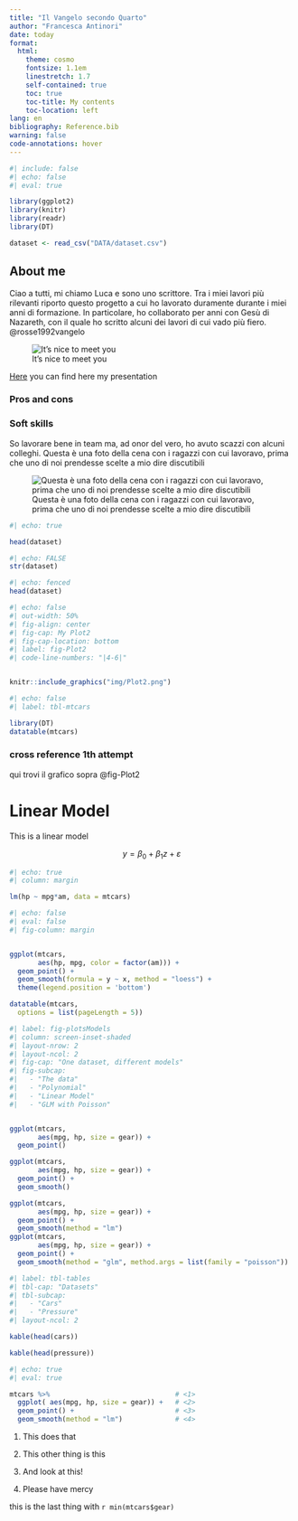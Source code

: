 ```yaml
---
title: "Il Vangelo secondo Quarto"
author: "Francesca Antinori"
date: today
format: 
  html:
    theme: cosmo
    fontsize: 1.1em
    linestretch: 1.7
    self-contained: true  
    toc: true                
    toc-title: My contents   
    toc-location: left       
lang: en
bibliography: Reference.bib
warning: false
code-annotations: hover
---
```


```r
#| include: false
#| echo: false
#| eval: true

library(ggplot2)
library(knitr)
library(readr)
library(DT)

dataset <- read_csv("DATA/dataset.csv")
```


## About me 

Ciao a tutti, mi chiamo Luca e sono uno scrittore. Tra i miei lavori più rilevanti riporto questo progetto a cui ho lavorato duramente durante i miei anni di formazione. In particolare, ho collaborato per anni con Gesù di Nazareth, con il quale ho scritto alcuni dei lavori di cui vado più fiero. @rosse1992vangelo

![It's nice to meet you](Img/Image1.jpg)


[Here](QuartoPresentation.html) you can find here my presentation


### Pros and cons 

::: {.callout-warning collapse="true"}

### Soft skills

So lavorare bene in team ma, ad onor del vero, ho avuto scazzi con alcuni colleghi. Questa è una foto della cena con i ragazzi con cui lavoravo, prima che uno di noi prendesse scelte a mio dire discutibili

![Questa è una foto della cena con i ragazzi con cui lavoravo, prima che uno di noi prendesse scelte a mio dire discutibili](Img/Image2.jpeg)


:::

```r
#| echo: true

head(dataset)


```

```r
#| echo: FALSE
str(dataset)

```

```r
#| echo: fenced
head(dataset)

```

```r
#| echo: false
#| out-width: 50%
#| fig-align: center
#| fig-cap: My Plot2
#| fig-cap-location: bottom
#| label: fig-Plot2
#| code-line-numbers: "|4-6|"


knitr::include_graphics("img/Plot2.png")
```


```r
#| echo: false
#| label: tbl-mtcars

library(DT)
datatable(mtcars)

```




### cross reference 1th attempt 

qui trovi il grafico sopra @fig-Plot2


# Linear Model 

This is a linear model 

$$y = \beta_0 + \beta_1 z + \varepsilon$$
```r
#| echo: true
#| column: margin

lm(hp ~ mpg*am, data = mtcars)

```
```r
#| echo: false
#| eval: false
#| fig-column: margin


ggplot(mtcars, 
       aes(hp, mpg, color = factor(am))) +
  geom_point() +
  geom_smooth(formula = y ~ x, method = "loess") +
  theme(legend.position = 'bottom')

datatable(mtcars,
  options = list(pageLength = 5))

```
```r
#| label: fig-plotsModels
#| column: screen-inset-shaded
#| layout-nrow: 2
#| layout-ncol: 2
#| fig-cap: "One dataset, different models" 
#| fig-subcap:
#|   - "The data"
#|   - "Polynomial"
#|   - "Linear Model"
#|   - "GLM with Poisson" 


ggplot(mtcars,
       aes(mpg, hp, size = gear)) +
  geom_point()

ggplot(mtcars,
       aes(mpg, hp, size = gear)) +
  geom_point() + 
  geom_smooth()

ggplot(mtcars,
       aes(mpg, hp, size = gear)) +
  geom_point() + 
  geom_smooth(method = "lm")
ggplot(mtcars,
       aes(mpg, hp, size = gear)) +
  geom_point() + 
  geom_smooth(method = "glm", method.args = list(family = "poisson"))


```


```r
#| label: tbl-tables
#| tbl-cap: "Datasets"
#| tbl-subcap: 
#|   - "Cars"
#|   - "Pressure"
#| layout-ncol: 2

kable(head(cars))

kable(head(pressure))
```
```r
#| echo: true
#| eval: true

mtcars %>%                               # <1>
  ggplot( aes(mpg, hp, size = gear)) +   # <2>
  geom_point() +                         # <3>    
  geom_smooth(method = "lm")             # <4>
```
1. This does that

2. This other thing is this

3. And look at this!

4. Please have mercy


this is the last thing with `r min(mtcars$gear)`

